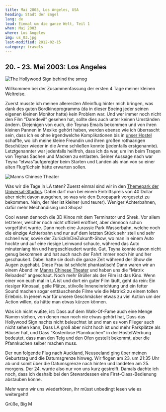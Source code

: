 ```yaml
---
title: Mai 2003, Los Angeles, USA
heading: Stadt der Engel
lang: de
lead: Einmal um die ganze Welt, Teil 1
when: Mai 2003
where: Los Angeles
img: us_03.jpg
last-modified: 2012-02-15
category: travels
---
```


## 20. - 23. Mai 2003: Los Angeles

![The Hollywood Sign behind the smog](./us_hollywood.jpg)

Willkommen bei der Zusammenfassung der ersten 4 Tage meiner kleinen Weltreise.

Zuerst musste ich meinen allerersten Alleinflug hinter mich bringen, was dank des guten Bordkinoprogramms
(da in dieser Boeing jeder seinen eigenen kleinen Monitor hatte) kein Problem war. Und wer immer noch nicht
den Film “Daredevil” gesehen hat, sollte dies auch unter keinen Umständen ändern. Diejenigen von euch, die
Teynas Emails bekommen und von ihren kleinen Pannen in Mexiko gehört haben, werden ebenso wie ich
überrascht sein, dass ich es ohne irgendwelche Komplikationen bis
in [unser Hostel](http://www.usahostels.com/hollywood/index.html?lang=10) schaffte,
wo ich meine kleine Freundin und ihren großen rothaarigen Beschützer wieder in die Arme schließen
konnte (jedenfalls erstgenannte). Letztgenannter war jedenfalls heilfroh, dass ich da war, um ihn beim Tragen
von Teynas Sachen und Macken zu entlasten. Seiner Aussage nach war Teyna “etwas”aufgeregter beim Starten und
Landen als man von so einer alten Flugfüchsin hätte erwarten sollen.

![Manns Chinese Theater](./us_theater.jpg)

Was wir die Tage in LA taten? Zuerst einmal sind wir in
den [Themepark der Universal-Studios](https://www.universalstudioshollywood.com/). Dabei
darf man bei einem Eintrittspreis von 40 Dollar aber nicht davon ausgehen, so was wie den Europapark
vorgesetzt zu bekommen. Nein, der hier ist kleiner (und teurer). Weniger Achterbahnen, dafür mehr Mechandising
und Shops!

Cool waren dennoch die 3D Kinos mit dem Terminator und Shrek. Vor allem letzterer, welcher noch nicht offiziell
eröffnet, aber dennoch schon vorgeführt wurde. Dann noch eine Jurassic Park Wasserbahn, welche noch die
einzige Achterbahn und nur auf dem letzten Stück sehr steil und sehr schnell war, sowie der ZurückInDieZukunft-Show,
wo man in einem Auto hockte und auf eine riesige Leinwand schaute, während das Auto minutenlang hin und
hergeschleudert wurde. Gut, Teyna konnte davon nicht genug bekommen und hat auch nach der Fahrt immer noch hin
und her geschaukelt. Dabei hatte sie doch die ganze Zeit während der Show die Augen zugehabt. Diese Frau ist schlicht
phantastisch! Dann waren wir an einem Abend im [Manns Chinese Theater](http://www.manntheaters.com/) und
haben uns die “Matrix Reloaded” angeschaut. Noch mehr Brüller als der Film ist das Kino. Wenn einer von euch mal in
LA ist und dort ein guter Film läuft, geht da rein: Ein riesiger Kinosaal, geile Plätze, stilvolle Inneneinrichtung
und ein fetter Sound machen sogar enttäuschende Filme wie die Matrix2 zu einem tollen Erlebnis. In jenem war für
unsere Geschmäcker etwas zu viel Action um der Action willen, da hätte man etwas kürzen können.

Was ich nicht wußte, ist: Dass auf dem Walk-Of-Fame auch eine Menge Namen stehen, von denen man noch nie etwas
gehört hat, Dass das Hollywood Sign nachts nicht beleuchtet ist und man es vom Flieger auch nicht sehen kann, Dass LA
groß aber nicht hoch ist und mehr Parkplätze als Häuser hat, und Dass “Kostenlose Pfannkuchen” in der
HostelWerbung bedeutet, dass man den Teig und den Ofen gestellt bekommt, aber die Pfannkuchen selber machen muss.

Der nun folgende Flug nach Auckland, Neuseeland ging über meinen Geburtstag und die Datumsgrenze hinweg.
Wir flogen am 23. um 21:35 Uhr ab und somit über die Datumsgrenze nach hinten und landeten am 25. morgens.
Der 24. wurde also nur von uns kurz gestreift. Damals dachte ich noch, dass ich deshalb bei den Stewardessen
eine First-Class-Bedienung abstauben könne.

Mehr wenn wir uns wiederhören, ihr müsst unbedingt lesen wie es weitergeht!

Grüße, Big M
